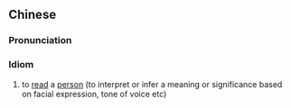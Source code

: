 {{also|察言观色}}
==Chinese==
{{zh-forms|s=察言观色}}

===Pronunciation===
{{zh-pron
|m=chá yán guān sè
|cat=id
}}

===Idiom===
{{zh-idiom}}
# to [[read]] a [[person]] (to interpret or infer a meaning or significance based on facial expression, tone of voice etc)